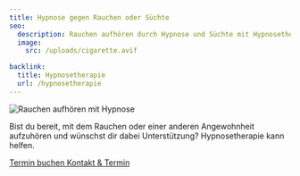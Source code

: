 ```yaml
---
title: Hypnose gegen Rauchen oder Süchte
seo:
  description: Rauchen aufhören durch Hypnose und Süchte mit Hypnosetherapie heilen
  image:
    src: /uploads/cigarette.avif

backlink:
  title: Hypnosetherapie
  url: /hypnosetherapie
---
```


<div class="relative">

<img class="w-full h-64 object-cover object-center sm:h-96 rounded-xl shadow-lg" src="/uploads/cigarette.avif" alt="Rauchen aufhören mit Hypnose" />

<p>Bist du bereit, mit dem Rauchen oder einer anderen Angewohnheit aufzuhören und wünschst dir dabei Unterstützung? Hypnosetherapie kann helfen.</p>

</div>

<div class="flex gap-4">
  <a
  data-umami-event="Open Calendly"
  href="https://calendly.com/bern-hypnose"
  target="_blank"
  class="inline-flex no-prose items-center justify-center px-6 py-3 text-base leading-tight font-bold text-red-50 bg-red-600 border border-red-600 rounded-full transition hover:bg-red-600 hover:text-red-50 no-underline"
>
  <span>Termin buchen</span>
</a>

<a data-umami-event="Home – Button Kontakt" href="/kontakt" class="inline-flex items-center justify-center px-6 py-3 text-base leading-tight font-bold text-red-600 bg-transparent border border-red-600 rounded-full transition hover:bg-red-600 hover:text-red-50 no-underline" onclick="document.app.emitEvent('mouseDown', 'trigger-to-5');"> 
  <span class="">Kontakt & Termin</span>
</a>
</div>
